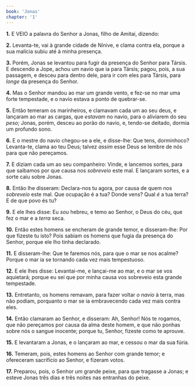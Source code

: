 ```yaml
---
book: 'Jonas'
chapter: '1'
---
```


**1.** E VEIO a palavra do Senhor a Jonas, filho de Amitai, dizendo:

**2.** Levanta-te, vai à grande cidade de Nínive, e clama contra ela, porque a sua malícia subiu até à minha presença.

**3.** Porém, Jonas se levantou para fugir da presença do Senhor para Társis. E descendo a Jope, achou um navio que ia para Társis; pagou, pois, a sua passagem, e desceu para dentro dele, para ir com eles para Társis, para *longe* da presença do Senhor.

**4.** Mas o Senhor mandou ao mar um grande vento, e fez-se no mar uma forte tempestade, e o navio estava a ponto de quebrar-se.

**5.** Então temeram os marinheiros, e clamavam cada um ao seu deus, e lançaram ao mar as cargas, que *estavam* no navio, para o aliviarem do seu *peso;* Jonas, porém, desceu ao porão do navio, e, tendo-se deitado, dormia um profundo sono.

**6.** E o mestre do navio chegou-se a ele, e disse-lhe: Que tens, dorminhoco? Levanta-te, clama ao teu Deus; talvez *assim* esse Deus se lembre de nós para que não pereçamos.

**7.** E diziam cada um ao seu companheiro: Vinde, e lancemos sortes, para que saibamos por que causa nos *sobreveio* este mal. E lançaram sortes, e a sorte caiu sobre Jonas.

**8.** Então lhe disseram: Declara-nos tu agora, por causa de quem nos *sobreveio* este mal. Que ocupação é a tua? Donde vens? Qual *é* a tua terra? E de que povo és tu?

**9.** E ele lhes disse: Eu *sou* hebreu, e temo ao Senhor, o Deus do céu, que fez o mar e a *terra* seca.

**10.** Então estes homens se encheram de grande temor, e disseram-lhe: Por que fizeste tu isto? Pois sabiam os homens que fugia da presença do Senhor, porque ele lho tinha declarado.

**11.** E disseram-lhe: Que te faremos nós, para que o mar se nos acalme? Porque o mar ia se tornando cada vez mais tempestuoso.

**12.** E ele lhes disse: Levantai-me, e lançai-me ao mar, e o mar se vos aquietará; porque eu sei que por minha causa vos sobreveio esta grande tempestade.

**13.** Entretanto, os homens remavam, para fazer voltar *o navio* à terra, mas não podiam, porquanto o mar se ia embravecendo cada vez mais contra eles.

**14.** Então clamaram ao Senhor, e disseram: Ah, Senhor! Nós te rogamos, que não pereçamos por causa da alma deste homem, e que não ponhas sobre nós o sangue inocente; porque tu, Senhor, fizeste como te aprouve.

**15.** E levantaram a Jonas, e o lançaram ao mar, e cessou o mar da sua fúria.

**16.** Temeram, pois, estes homens ao Senhor com grande temor; e ofereceram sacrifício ao Senhor, e fizeram votos.

**17.** Preparou, pois, o Senhor *um* grande peixe, para que tragasse a Jonas; e esteve Jonas três dias e três noites nas entranhas do peixe.